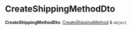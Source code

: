 
# CreateShippingMethodDto

 **CreateShippingMethodDto**: [CreateShippingMethod](medusa.CreateShippingMethod.mdx) & `object`
